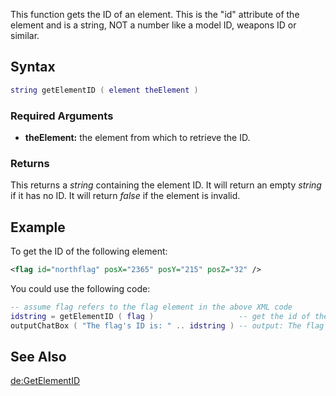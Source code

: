  
{{Server client function}}
This function gets the ID of an element. This is the "id" attribute of the element and is a string, NOT a number like a model ID, weapons ID or similar.

==Syntax== 
<syntaxhighlight lang="lua">
string getElementID ( element theElement ) 
</syntaxhighlight>
{{OOP||[[/element.md|element]]:getID|id|setElementID}} 

===Required Arguments=== 
*'''theElement:''' the element from which to retrieve the ID.

===Returns===
This returns a ''string'' containing the element ID. It will return an empty ''string'' if it has no ID. It will return ''false'' if the element is invalid.

==Example== 
To get the ID of the following element:
<syntaxhighlight lang="xml"><flag id="northflag" posX="2365" posY="215" posZ="32" /></syntaxhighlight>
You could use the following code:
<syntaxhighlight lang="lua">
-- assume flag refers to the flag element in the above XML code
idstring = getElementID ( flag )                   -- get the id of the flag element
outputChatBox ( "The flag's ID is: " .. idstring ) -- output: The flag's ID is: northflag
</syntaxhighlight>

==See Also==
{{Element_functions}}
[[/de:GetElementID.md|de:GetElementID]]